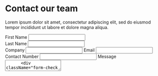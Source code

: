 <div className="container">
  <div className="row justify-content-center">
    <div className="col-md-5 align-self-center">
      <h1 className="fw-bolder">Contact our team</h1>
      <p className="lead text-dark">
        Lorem ipsum dolor sit amet, consectetur adipiscing elit, sed do eiusmod
        tempor incididunt ut labore et dolore magna aliqua.
      </p>
      <div className="row mt-5 mb-3">
        <div className="col-md-6">
          <label>First Name</label>
          <input className="form-control" type="text" />
        </div>
        <div className="col-md-6">
          <label>Last Name</label>
          <input className="form-control" type="text" />
        </div>
      </div>
      <label>Company</label>
      <input className="form-control mb-3" type="text" />
      <label>Email</label>
      <input className="form-control mb-3" type="email" />
      <label>Contact Number</label>
      <input className="form-control mb-3" type="number" />
      <label>Message</label>
      <textarea className="form-control mb-3" />
      <div className="form-check mb-3">
        <input
          className="form-check-input"
          type="checkbox"
          value=""
          id="flexCheckDefault"
        />
        <label className="form-check-label">
          Agree to terms and conditions
        </label>
      </div>
      <button className="btn btn-primary w-100" type="submit">
        Let's talk
      </button>
    </div>
    <div className="col-md-7 align-self-center text-center p-0 m-0">
      <img className="img-fluid" src="/contact.jpg" width="570" />
    </div>
  </div>
</div>
